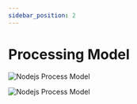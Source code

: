 ```yaml
---
sidebar_position: 2
---
```


# Processing Model

<img
  src="https://media.slid.es/uploads/162473/images/4908409/old_arch__2_.png"
  alt="Nodejs Process Model"
/>

<img src="https://media.slid.es/uploads/162473/images/1448881/single-thread.png" alt="Nodejs Process Model"/>
